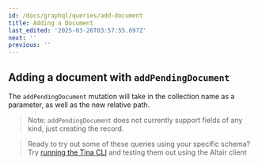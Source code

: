 ```yaml
---
id: /docs/graphql/queries/add-document
title: Adding a Document
last_edited: '2025-03-26T03:57:55.697Z'
next: ''
previous: ''
---
```


## Adding a document with `addPendingDocument`

The `addPendingDocument` mutation will take in the collection name as a parameter, as well as the new relative path.

> Note: `addPendingDocument` does not currently support fields of any kind, just creating the record.

<GraphQLCodeBlock
  query="mutation#{
  ##addPendingDocument(collection:#&#x22;post&#x22;,#relativePath:#&#x22;pedro.json&#x22;)#{
  ####__typename
  ##}
  }"
  response="{
  ##&#x22;data&#x22;:#{
  ####&#x22;addPendingDocument&#x22;:#{
  ######&#x22;__typename&#x22;:#&#x22;Post&#x22;
  ####}
  ##}
  }"
/>

> Ready to try out some of these queries using your specific schema? Try [running the Tina CLI](/docs/graphql/cli/) and testing them out using the Altair client

